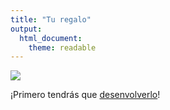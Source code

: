 ```yaml
---
title: "Tu regalo"
output:
  html_document: 
    theme: readable
---
```


![](regalo.jpg)

¡Primero tendrás que [desenvolverlo](disney.png)!
